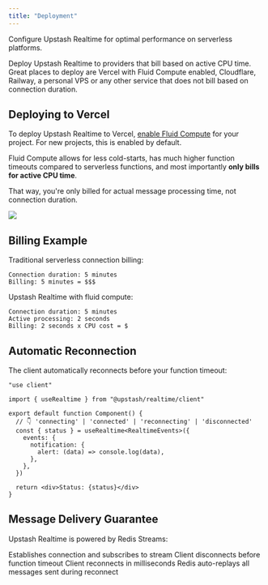 ```yaml
---
title: "Deployment"
---
```


Configure Upstash Realtime for optimal performance on serverless platforms.

<Note>
  Deploy Upstash Realtime to providers that bill based on active CPU time. Great places to
  deploy are Vercel with Fluid Compute enabled, Cloudflare, Railway, a personal VPS or any
  other service that does not bill based on connection duration.
</Note>

## Deploying to Vercel

To deploy Upstash Realtime to Vercel, [enable Fluid Compute](https://vercel.com/docs/fluid-compute#enable-for-entire-project) for your project. For new projects, this is enabled by default.

Fluid Compute allows for less cold-starts, has much higher function timeouts compared to serverless functions, and most importantly **only bills for active CPU time**.

That way, you're only billed for actual message processing time, not connection duration.

<Frame>
  <img src="/img/realtime/vercel-fluid-enabled.png" />
</Frame>

## Billing Example

Traditional serverless connection billing:

```plaintext Serverless Billing
Connection duration: 5 minutes
Billing: 5 minutes = $$$
```

Upstash Realtime with fluid compute:

```plaintext Fluid Compute Billing
Connection duration: 5 minutes
Active processing: 2 seconds
Billing: 2 seconds x CPU cost = $
```

## Automatic Reconnection

The client automatically reconnects before your function timeout:

```tsx page.tsx
"use client"

import { useRealtime } from "@upstash/realtime/client"

export default function Component() {
  // 👇 'connecting' | 'connected' | 'reconnecting' | 'disconnected'
  const { status } = useRealtime<RealtimeEvents>({
    events: {
      notification: {
        alert: (data) => console.log(data),
      },
    },
  })

  return <div>Status: {status}</div>
}
```

## Message Delivery Guarantee

Upstash Realtime is powered by Redis Streams:

<Steps>
  <Step title="Client Connects">Establishes connection and subscribes to stream</Step>
  <Step title="Timeout Approaching">Client disconnects before function timeout</Step>
  <Step title="Automatic Reconnection">Client reconnects in milliseconds</Step>
  <Step title="Stream Replay">Redis auto-replays all messages sent during reconnect</Step>
</Steps>
